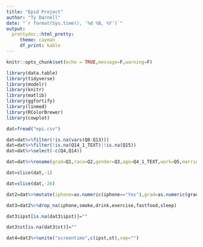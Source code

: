 ```yaml
---
title: "Epid Project"
author: "Ty Darnell"
date: "`r format(Sys.time(), '%d %B, %Y')`"
output:
  prettydoc::html_pretty:
     theme: cayman
     df_print: kable
---
```


```r
knitr::opts_chunk$set(echo = TRUE,message=F,warning=F)
```

```r
library(data.table)
library(tidyverse)
library(modelr)
library(knitr)
library(matlib)
library(ggfortify)
library(linmod)
library(RColorBrewer)
library(cowplot)
```


```r
dat=fread("epi.csv")
```


```r
dat=dat%>%filter(!is.na(vars(Q8:Q13)))
dat=dat%>%filter(!is.na(Q14_1_TEXT)|!is.na(Q15))
dat=dat%>%select(-c(Q4,Q14))
```


```r
dat=dat%>%rename(grad=Q1,race=Q2,gender=Q3,age=Q4_1_TEXT,work=Q5,married=Q6,class=Q7,iphone=Q8,smoke=Q9,drink=Q10,exercise=Q11,fastfood=Q12,sleep=Q13,ipst=Q14_1_TEXT,st=Q15)

```


```r
dat=slice(dat,-1)
```

```r
dat=slice(dat,-26)
```


```r
dat2=dat%>%mutate(iphone=as.numeric(iphone=="Yes"),grad=as.numeric(grad=="Graduate"),married=as.numeric(married=="Currently Married"),class=as.numeric(as.numeric(class)>=12),smoke=case_when(smoke=="6-7 days a week"~0,smoke=="Once a week"~2,smoke=="Once a month"~3,smoke=="None"~4),drink=case_when(drink=="More than 21 drinks in a week"~0,drink=="14-21 drinks in a week"~1,drink=="7-14 drinks in a week"~2,drink=="1-7 drinks per week"~3,drink=="Never" ~4 ),exercise=case_when(exercise=="6-7 times a week"~4,exercise=="2-5 times a week"~3,exercise=="Once a week"~2,exercise=="Once a month"~1,exercise=="Never"~0),fastfood=case_when(fastfood=="6-7 times a week"~0,fastfood=="2-5 times a week"~1,fastfood=="Once a week"~2,fastfood=="Once a month"~3,fastfood=="Never"~4),sleep=case_when(sleep=="6-7 nights a week"~4,sleep=="2-5 nights a week"~3,sleep=="One night a week" ~2,sleep=="One night a month"~1,sleep=="Never"~0))
```


```r
dat3=dat2%>%drop_na(iphone,smoke,drink,exercise,fastfood,sleep)
```

```r
dat3$ipst[is.na(dat3$ipst)]=""
```

```r
dat3$st[is.na(dat3$st)]=""
```

```r
dat4=dat3%>%unite("screentime",c(ipst,st),sep="")
```

